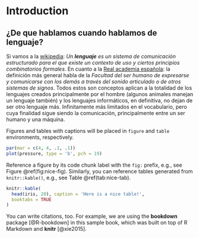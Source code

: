 # Introduction {#intro}

## ¿De que hablamos cuando hablamos de lenguaje?

Si vamos a la [wikipedia](https://es.wikipedia.org/wiki/Lenguaje): _Un **lenguaje** es un sistema de comunicación estructurado para el que existe un contexto de uso y ciertos principios combinatorios formales_. En cuanto a la [Real academia española](http://dle.rae.es/?id=N7BnIFO): la definición más general habla de la _Facultad del ser humano de expresarse y comunicarse con los demás a través del sonido articulado o de otros sistemas de signos_. Todos estos son conceptos  aplican a la totalidad de los lenguajes creados principalmente por el hombre (algunos animales manejan un lenguaje también) y los lenguajes informáticos, en definitiva, no dejan de ser otro lenguaje más. Infinitamente más limitados en el vocabulario, pero cuya finalidad sigue siendo la comunicación, principalmente entre un ser humano y una máquina.




Figures and tables with captions will be placed in `figure` and `table` environments, respectively.

```r
par(mar = c(4, 4, .1, .1))
plot(pressure, type = 'b', pch = 19)
```

Reference a figure by its code chunk label with the `fig:` prefix, e.g., see Figure \@ref(fig:nice-fig). Similarly, you can reference tables generated from `knitr::kable()`, e.g., see Table \@ref(tab:nice-tab).

```r
knitr::kable(
  head(iris, 20), caption = 'Here is a nice table!',
  booktabs = TRUE
)
```

You can write citations, too. For example, we are using the **bookdown** package [@R-bookdown] in this sample book, which was built on top of R Markdown and **knitr** [@xie2015].
